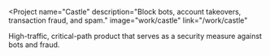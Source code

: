 
<Project
  name="Castle"
  description="Block bots, account takeovers, transaction fraud, and spam."
  image="work/castle"
  link="/work/castle"
>
  High-traffic, critical-path product that serves as a security measure against bots and fraud.

  <Pills>
    <RailsLogo />
    <PostgresLogo />
    <AlpineLogo />
    <JavascriptLogo />
    <KafkaLogo />
  </Pills>
</Project>
